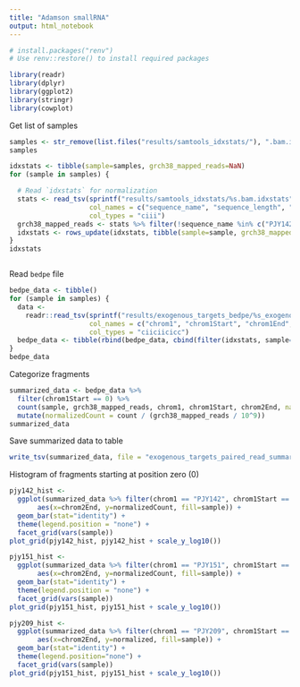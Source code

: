 ```yaml
---
title: "Adamson smallRNA"
output: html_notebook
---
```


```r
# install.packages("renv")
# Use renv::restore() to install required packages

library(readr)
library(dplyr)
library(ggplot2)
library(stringr)
library(cowplot)
```


Get list of samples
```r
samples <- str_remove(list.files("results/samtools_idxstats/"), ".bam.idxstats")
samples
```


```r
idxstats <- tibble(sample=samples, grch38_mapped_reads=NaN)
for (sample in samples) {

  # Read `idxstats` for normalization
  stats <- read_tsv(sprintf("results/samtools_idxstats/%s.bam.idxstats", sample), 
                    col_names = c("sequence_name", "sequence_length", "mapped_reads", "unmapped_reads"),
                    col_types = "ciii")
  grch38_mapped_reads <- stats %>% filter(!sequence_name %in% c("PJY142", "PJY151", "PJY209", "*")) %>% select(mapped_reads) %>% sum()
  idxstats <- rows_update(idxstats, tibble(sample=sample, grch38_mapped_reads=grch38_mapped_reads), by="sample")
}
idxstats
```

```r

```

Read `bedpe` file

```r
bedpe_data <- tibble()
for (sample in samples) {
  data <- 
    readr::read_tsv(sprintf("results/exogenous_targets_bedpe/%s_exogenous_targets.bedpe", sample),
                    col_names = c("chrom1", "chrom1Start", "chrom1End", "chrom2", "chrom2Start", "chrom2End", "name", "score", "strand1", "strand2"),
                    col_types = "ciiciicicc")
  bedpe_data <- tibble(rbind(bedpe_data, cbind(filter(idxstats, sample==UQ(sample)), data)))
}
bedpe_data
```

Categorize fragments

```r
summarized_data <- bedpe_data %>% 
  filter(chrom1Start == 0) %>% 
  count(sample, grch38_mapped_reads, chrom1, chrom1Start, chrom2End, name = "count") %>%
  mutate(normalizedCount = count / (grch38_mapped_reads / 10^9))
summarized_data
```

Save summarized data to table

```r
write_tsv(summarized_data, file = "exogenous_targets_paired_read_summary.tsv")
```


Histogram of fragments starting at position zero (0)

```r
pjy142_hist <- 
  ggplot(summarized_data %>% filter(chrom1 == "PJY142", chrom1Start == 0),
       aes(x=chrom2End, y=normalizedCount, fill=sample)) + 
  geom_bar(stat="identity") +
  theme(legend.position = "none") +
  facet_grid(vars(sample))
plot_grid(pjy142_hist, pjy142_hist + scale_y_log10())
```

```r
pjy151_hist <-
  ggplot(summarized_data %>% filter(chrom1 == "PJY151", chrom1Start == 0),
       aes(x=chrom2End, y=normalizedCount, fill=sample)) + 
  geom_bar(stat="identity") +
  theme(legend.position = "none") +
  facet_grid(vars(sample))
plot_grid(pjy151_hist, pjy151_hist + scale_y_log10())
```


```r
pjy209_hist <-
  ggplot(summarized_data %>% filter(chrom1 == "PJY209", chrom1Start == 0),
       aes(x=chrom2End, y=normalized, fill=sample)) + 
  geom_bar(stat="identity") +
  theme(legend.position="none") + 
  facet_grid(vars(sample))
plot_grid(pjy151_hist, pjy151_hist + scale_y_log10())
```
